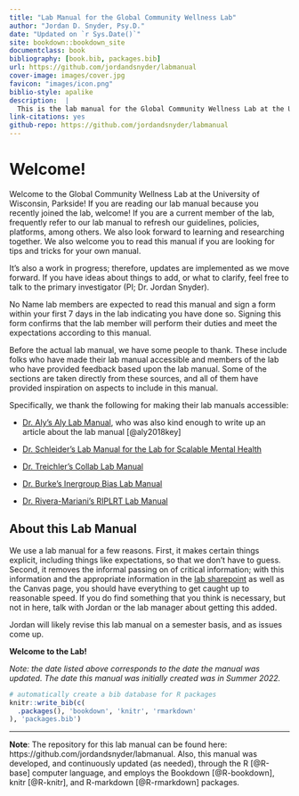 ```yaml
--- 
title: "Lab Manual for the Global Community Wellness Lab"
author: "Jordan D. Snyder, Psy.D."
date: "Updated on `r Sys.Date()`"
site: bookdown::bookdown_site
documentclass: book
bibliography: [book.bib, packages.bib]
url: https://github.com/jordandsnyder/labmanual
cover-image: images/cover.jpg
favicon: "images/icon.png"
biblio-style: apalike
description:  |  
  This is the lab manual for the Global Community Wellness Lab at the University of Wisconsin, Parkside.
link-citations: yes
github-repo: https://github.com/jordandsnyder/labmanual
---
```


# Welcome! {-}
Welcome to the Global Community Wellness Lab at the University of Wisconsin, Parkside! If you are reading our lab manual because you recently joined the lab, welcome! If you are a current member of the lab, frequently refer to our lab manual to refresh our guidelines, policies, platforms, among others. We also look forward to learning and researching together. We also welcome you to read this manual if you are looking for tips and tricks for your own manual.
 
It’s also a work in progress; therefore, updates are implemented as we move forward. If you have ideas about things to add, or what to clarify, feel free to talk to the primary investigator (PI; Dr. Jordan Snyder).
 
No Name lab members are expected to read this manual and sign a form within your first 7 days in the lab indicating you have done so. Signing this form confirms that the lab member will perform their duties and meet the expectations according to this manual.

Before the actual lab manual, we have some people to thank. These include folks who have made their lab manual accessible and members of the lab who have provided feedback based upon the lab manual. Some of the sections are taken directly from these sources, and all of them have provided inspiration on aspects to include in this manual.

Specifically, we thank the following for making their lab manuals accessible:

- [Dr. Aly's Aly Lab Manual](https://github.com/alylab/labmanual/blob/master/aly-lab-manual.pdf), who was also kind enough to write up an article about the lab manual [@aly2018key]

- [Dr. Schleider's Lab Manual for the Lab for Scalable Mental Health](https://osf.io/pwnsm/)

- [Dr. Treichler's Collab Lab Manual](https://www.thecollablab.org/)

- [Dr. Burke's Inergroup Bias Lab Manual](http://www.saraemilyburke.com/IntergroupBiasLabManual.pdf)

- [Dr. Rivera-Mariani's RIPLRT Lab Manual](https://bookdown.org/friveram/labmanualriplrt/)

## About this Lab Manual

We use a lab manual for a few reasons. First, it makes certain things explicit, including things like expectations, so that we don't have to guess. Second, it removes the informal passing on of critical information; with this information and the appropriate information in the [lab sharepoint](https://rangersuwp.sharepoint.com/sites/NoNameLab) as well as the Canvas page, you should have everything to get caught up to reasonable speed. If you do find something that you think is necessary, but not in here, talk with Jordan or the lab manager about getting this added.

Jordan will likely revise this lab manual on a semester basis, and as issues come up.

**Welcome to the Lab!**

*Note: the date listed above corresponds to the date the manual was updated. The date this manual was initially created was in Summer 2022.*

```r
# automatically create a bib database for R packages
knitr::write_bib(c(
  .packages(), 'bookdown', 'knitr', 'rmarkdown'
), 'packages.bib')
```

---

**Note**: The repository for this lab manual can be found here: https://github.com/jordandsnyder/labmanual. Also, this manual was developed, and continuously updated (as needed), through the R [@R-base] computer language, and employs the Bookdown [@R-bookdown], knitr [@R-knitr], and R-markdown [@R-rmarkdown] packages.